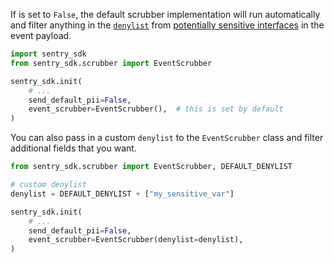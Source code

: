 If <PlatformIdentifier name="send-default-pii" /> is set to `False`, the default scrubber implementation will run automatically and filter anything in the [`denylist`](TODO-neel) from [potentially sensitive interfaces](/platforms/python/data-collected/) in the event payload.

```python
import sentry_sdk
from sentry_sdk.scrubber import EventScrubber

sentry_sdk.init(
    # ...
    send_default_pii=False,
    event_scrubber=EventScrubber(),  # this is set by default
)
```

You can also pass in a custom `denylist` to the `EventScrubber` class and filter additional fields that you want.

```python
from sentry_sdk.scrubber import EventScrubber, DEFAULT_DENYLIST

# custom denylist
denylist = DEFAULT_DENYLIST + ["my_sensitive_var"]

sentry_sdk.init(
    # ...
    send_default_pii=False,
    event_scrubber=EventScrubber(denylist=denylist),
)
```
